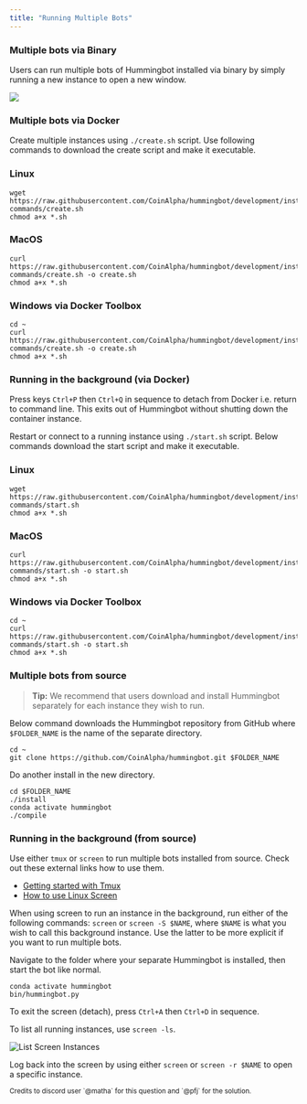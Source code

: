 ```yaml
---
title: "Running Multiple Bots"
---
```


### Multiple bots via Binary

Users can run multiple bots of Hummingbot installed via binary by simply running a new instance to open a new window.

![](img/multiple_bots1.gif)

### Multiple bots via Docker

Create multiple instances using `./create.sh` script. Use following commands to download the create script and make it executable.

### Linux

```Linux
wget https://raw.githubusercontent.com/CoinAlpha/hummingbot/development/installation/docker-commands/create.sh
chmod a+x *.sh
```

### MacOS

```MacOS
curl https://raw.githubusercontent.com/CoinAlpha/hummingbot/development/installation/docker-commands/create.sh -o create.sh
chmod a+x *.sh
```

### Windows via Docker Toolbox

```Windows via Docker Toolbox
cd ~
curl https://raw.githubusercontent.com/CoinAlpha/hummingbot/development/installation/docker-commands/create.sh -o create.sh
chmod a+x *.sh
```

### Running in the background (via Docker)

Press keys `Ctrl+P` then `Ctrl+Q` in sequence to detach from Docker i.e. return to command line. This exits out of Hummingbot without shutting down the container instance.

Restart or connect to a running instance using `./start.sh` script. Below commands download the start script and make it executable.

### Linux

```Linux
wget https://raw.githubusercontent.com/CoinAlpha/hummingbot/development/installation/docker-commands/start.sh
chmod a+x *.sh
```

### MacOS

```MacOS
curl https://raw.githubusercontent.com/CoinAlpha/hummingbot/development/installation/docker-commands/start.sh -o start.sh
chmod a+x *.sh
```

### Windows via Docker Toolbox

```Windows via Docker Toolbox
cd ~
curl https://raw.githubusercontent.com/CoinAlpha/hummingbot/development/installation/docker-commands/start.sh -o start.sh
chmod a+x *.sh
```

### Multiple bots from source

> **Tip:** We recommend that users download and install Hummingbot separately for each instance they wish to run.

Below command downloads the Hummingbot repository from GitHub where `$FOLDER_NAME` is the name of the separate directory.

```
cd ~
git clone https://github.com/CoinAlpha/hummingbot.git $FOLDER_NAME
```

Do another install in the new directory.

```
cd $FOLDER_NAME
./install
conda activate hummingbot
./compile
```

### Running in the background (from source)

Use either `tmux` or `screen` to run multiple bots installed from source. Check out these external links how to use them.

- [Getting started with Tmux](https://linuxize.com/post/getting-started-with-tmux/)
- [How to use Linux Screen](https://linuxize.com/post/how-to-use-linux-screen/)

When using screen to run an instance in the background, run either of the following commands: `screen` or `screen -S $NAME`, where `$NAME` is what you wish to call this background instance. Use the latter to be more explicit if you want to run multiple bots.

Navigate to the folder where your separate Hummingbot is installed, then start the bot like normal.

```
conda activate hummingbot
bin/hummingbot.py
```

To exit the screen (detach), press `Ctrl+A` then `Ctrl+D` in sequence.

To list all running instances, use `screen -ls`.

![List Screen Instances](/img/screen.png)

Log back into the screen by using either `screen` or `screen -r $NAME` to open a specific instance.

<small>
  Credits to discord user `@matha` for this question and `@pfj` for the
  solution.
</small>
